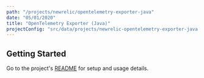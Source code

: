 ```yaml
---
path: "/projects/newrelic/opentelemetry-exporter-java"
date: "05/01/2020"
title: "OpenTelemetry Exporter (Java)"
projectConfig: "src/data/projects/newrelic-opentelemetry-exporter-java.json"
---
```


## Getting Started

Go to the project's [README](https://github.com/newrelic/opentelemetry-exporter-java#readme) for setup and usage details.





